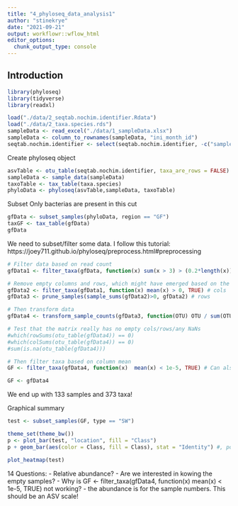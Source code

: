 ```yaml
---
title: "4_phyloseq_data_analysis1"
author: "stinekrye"
date: "2021-09-21"
output: workflowr::wflow_html
editor_options:
  chunk_output_type: console
---
```


## Introduction

```r
library(phyloseq)
library(tidyverse)
library(readxl)
```


```r
load("./data/2_seqtab.nochim.identifier.Rdata")
load("./data/2_taxa.species.rds")
sampleData <- read_excel("./data/1_sampleData.xlsx")
sampleData <- column_to_rownames(sampleData, "ini_month_id")
seqtab.nochim.identifier <- select(seqtab.nochim.identifier, -c("sample_name"))
```


Create phyloseq object
```r
asvTable <- otu_table(seqtab.nochim.identifier, taxa_are_rows = FALSE)
sampleData <- sample_data(sampleData)
taxoTable <- tax_table(taxa.species)
phyloData <- phyloseq(asvTable,sampleData, taxoTable)
```

Subset
Only bacterias are present in this cut
```r
gfData <- subset_samples(phyloData, region == "GF")
taxGF <- tax_table(gfData)
gfData
```


We need to subset/filter some data.
I follow this tutorial:
https://joey711.github.io/phyloseq/preprocess.html#preprocessing

```r
# Filter data based on read count
gfData1 <- filter_taxa(gfData, function(x) sum(x > 3) > (0.2*length(x)), TRUE)

# Remove empty columns and rows, which might have emerged based on the removal of taxa 
gfData2 <- filter_taxa(gfData1, function(x) mean(x) > 0, TRUE) # cols
gfData3 <- prune_samples(sample_sums(gfData2)>0, gfData2) # rows

# Then transform data
gfData4 <- transform_sample_counts(gfData3, function(OTU) OTU / sum(OTU) ) # Transformation of data, so they are relative to the read counts

# Test that the matrix really has no empty cols/rows/any NaNs
#which(rowSums(otu_table(gfData4)) == 0)
#which(colSums(otu_table(gfData4)) == 0)
#sum(is.na(otu_table(gfData4)))

# Then filter taxa based on column mean
GF <- filter_taxa(gfData4, function(x)  mean(x) < 1e-5, TRUE) # Can also be done

GF <- gfData4
```

We end up with 133 samples and 373 taxa!

Graphical summary
```r
test <- subset_samples(GF, type == "SW")
```



```r
theme_set(theme_bw())
p <- plot_bar(test, "location", fill = "Class") 
p + geom_bar(aes(color = Class, fill = Class), stat = "Identity") #, position = "stack"
```



```r
plot_heatmap(test)
```

14
Questions:
- Relative abundance?
- Are we interested in kowing the empty samples?
- Why is GF <- filter_taxa(gfData4, function(x) mean(x) < 1e-5, TRUE) not working?
- the abundance is for the sample numbers. This should be an ASV scale!
